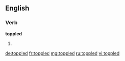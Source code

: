 ==English==

===Verb===
'''toppled'''

# {{past of|topple}}

[[de:toppled]]
[[fr:toppled]]
[[mg:toppled]]
[[ru:toppled]]
[[vi:toppled]]